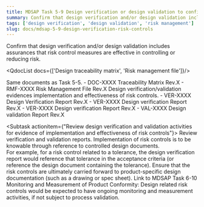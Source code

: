 ```yaml
---
title: MDSAP Task 5-9 Design verification or design validation to confirm the effectiveness of risk control measures
summary: Confirm that design verification and/or design validation includes assurances that risk control measures are effective in controlling or reducing risk.
tags: ['design verification', 'design validation', 'risk management']
slug: docs/mdsap-5-9-design-verification-risk-controls
---
```


<RegLang>
Confirm that design verification and/or design validation includes assurances that risk control measures are effective in controlling or reducing risk.
</RegLang>

<QdocList docs={['Design traceability matrix', 'Risk management file']}/>

<ReportLang>
Same documents as Task 5-5.
- DOC-XXXX Traceability Matrix Rev.X
- RMF-XXXX Risk Management File Rev.X
Design verification/validation evidences implementation and effectiveness of risk controls.
- VER-XXXX Design Verification Report Rev.X
- VER-XXXX Design verification Report Rev.X
- VER-XXXX Design verification Report Rev.X
- VAL-XXXX Design validation Report Rev.X
</ReportLang>

<Subtask actionitem={"Review design verification and validation activities for evidence of implementation and effectiveness of risk controls"}>
Review verification and validation reports.  Implementation of risk controls is to be knowable through reference to controlled design documents.   
For example, for a risk control related to a tolerance, the design verification report would reference that tolerance in the acceptance criteria (or reference the design document containing the tolerance).
Ensure that the risk controls are ultimately carried forward to product-specific design documentation (such as a drawing or spec sheet).
Link to <QLink>MDSAP Task 6-10 Monitoring and Measurement of Product Conformity</QLink>:  Design related risk controls would be expected to have ongoing monitoring and measurement activities, if not subject to process validation.
</Subtask>



